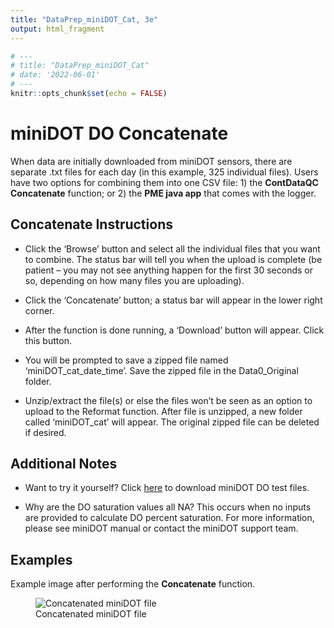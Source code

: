 ```yaml
---
title: "DataPrep_miniDOT_Cat, 3e"
output: html_fragment
---
```

```r
# ---
# title: "DataPrep_miniDOT_Cat"
# date: '2022-06-01'
# ---
knitr::opts_chunk$set(echo = FALSE)
```

# miniDOT DO Concatenate

When data are initially downloaded from miniDOT sensors, there are separate 
.txt files for each day (in this example, 325 individual files). Users have two 
options for combining them into one CSV file: 1) the **ContDataQC Concatenate** 
function; or 2) the **PME java app** that comes with the logger.

## Concatenate Instructions

* Click the ‘Browse’ button and select all the individual files that you want to combine. The status bar will tell you when the upload is complete (be patient – you may not see anything happen for the first 30 seconds or so, depending on how many files you are uploading).

*	Click the ‘Concatenate’ button; a status bar will appear in the lower right corner.

*	After the function is done running, a ‘Download’ button will appear. Click this button.

*	You will be prompted to save a zipped file named ‘miniDOT_cat_date_time’. Save the zipped file in the Data0_Original folder.

*	Unzip/extract the file(s) or else the files won’t be seen as an option to upload to the Reformat function. After file is unzipped, a new folder called ‘miniDOT_cat’ will appear. The original zipped file can be deleted if desired.

## Additional Notes

*	Want to try it yourself? Click [here](TestData_miniDOT.zip) to 
download miniDOT DO test files.

*	Why are the DO saturation values all NA? This occurs when no inputs are 
provided to calculate DO percent saturation.  For more information, please see 
miniDOT manual or contact the miniDOT support team.

## Examples

Example image after performing the **Concatenate** function.

![Concatenated miniDOT file](RMD_Images/miniDOT_2cat.png)
